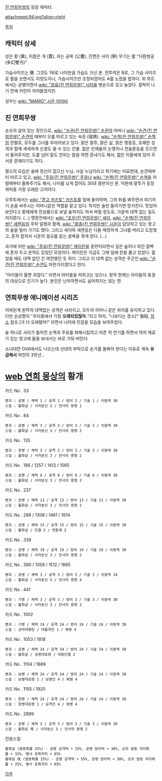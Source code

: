[[진 연희무쌍]]의 등장 캐릭터.

attachment:94.jpg?align=right 


[[목차]]


== 캐릭터 상세 ==
성은 황 (黄), 이름은 개 (蓋), 자는 공복 (公覆), 진명은 사이 (祭)
무기는 활 "다환쌍궁 (多幻雙弓)"

가슴사이즈는 爆. 그것도 1위로 나이만큼 가슴도 크신 분. 전투력은 B로, 그 가슴 사이즈로 활을 쏘면서도 이정도이니, 가슴사이즈만 조정되었어도 A를 노렸을 법하다. 위 루트에서는 궁병이면서 [[wiki: "장료(진 연희무쌍)" 시아]]를 맨손으로 갖고 놀았다. 결착이 나기 전에 카린이 끼어들었지만.

성우는 [[wiki: "MARIO" 시온 미야비]]

== 진 연희무쌍 ==
손오의 살아 있는 장인으로, [[wiki: "손권(진 연희무쌍)" 손권]]의 어머니 [[wiki: "손견(진 연희무쌍)" 손견]]의 때부터 오를 따르고 있는 숙장 (宿將). [[wiki: "손책(진 연희무쌍)" 손책]]의 한팔로, 모두를 그녀를 우러러보고 있다. 맑은 말투, 맑은 삶, 맑은 행동등, 호쾌한 성격과 함께 세세하게 신경도 쓸 수 있는 인물. 젊은 인재들의 논쟁이나 전술론등을 웃으면서 들어주지만, 도를 넘어 말도 안되는 말을 하면 혼내기도 해서, 젊은 이들에게 있어 무서운 존재이기도 하다.

평소의 모습은 술에 정신이 없으신 누님. 사실 누님이라고 하기에는 미묘한데, 손견때부터 따르고 있고, [[wiki: "주유(진 연희무쌍)" 주유]]나 [[wiki: "손책(진 연희무쌍)" 손책]]을 어릴때부터 돌봐주기도 해서, 나이를 낮게 잡아도 30대 중반이신 분. 덕분에 말투가 등장 캐릭중 가장 오래된 고어이다.

오루트에서는 [[wiki: "혼고 카즈토" 카즈토]]를 맘에 들어하며, 그의 뒤를 봐주면서 여기저기 손을 써주시는 어머니같은 역할을 맡고 있다. 하지만 술만 들어가면 망가진다. 맛있어 보인다고 황제에게 진상품으로 보낼 술까지도 마셔 버릴 정도로, 가끔씩 대책 없는 일도 저지른다. (…) 맹장전에서는 [[wiki: "조운(진 연희무쌍)" 세이]], [[wiki: "손책(진 연희무쌍)" 세렌]]등의 주락 일행과 함께, [[wiki: "황충(진 연희무쌍)" 시온]]이 담당하고 있는 창고의 술을 털러 가기도 했다. 그리고 세이와 세렌등은 다들 매정하게 그녀를 버리고 도망쳤고, 혼자 잡혀서 시온의 설교를 듣는 굴욕을 겪게 된다. (…)

과거에 어린 [[wiki: "주유(진 연희무쌍)" 메이린]]을 훈련이라면서 깊은 숲이나 외진 절벽에 혼자 두고 온적도 있었던 모양이다. 메이린은 지금도 그때 일에 한을 품고 있었다. 젊었을 때도 대책 없던 건 여전했던 듯 하다. 그리고 이 대책 없는 성격은 주군인 [[wiki: "손견(진 연희무쌍)" 손견]]도 마찬가지였다고 한다.

"아이들이 울면 귀찮다." 라면서 아이들을 피하고는 있으나. 정작 현재는 아이들의 동경의 대상으로 인기가 높다. 본인은 난처하면서도 싫어하지는 않는 편. 

== 연희무쌍 애니메이션 시리즈 ==
어찌된게 원작의 대책없는 성격은 사라지고, 모두의 어머니 같은 위치를 유지하고 있다. 다만 손상향이 "우리중에서 가장 '''오래되었잖아.'''"라고 하자, "나보다는 장소[* 張昭, [[장소]] 참조.]가 더 오래됐어!" 라면서 나이에 민감을 모습을 보여주었다.

술 하나로 사이가 틀어진 손책과 주유를 화해시킬려고 아픈 척 연기를 하면서 약의 재료가 있는 창고에 둘을 보내서는 바로 가둬 버린다.

소녀대란 OVA에서도 나오는데 선대의 부탁으로 손가를 돌봐야 한다는 이유로 계속 '''유급해서''' 여전히 3학년...


= [[web 연희 몽상]]의 황개 = 


카드 No . 33
 병과 : 궁병 / 체력 1 / 공격 1 / 방어 2 / 기술 1 / 이동력 30
 스킬 : 불화살 / 사자분신 2 / 전사의 용맹 1

카드 No . 84
 병과 : 궁병 / 체력 3 / 공격 3 / 방어 3 / 기술 3 / 이동력 30
 스킬 : 불화살 / 사자분신 3 / 전사의 용맹 2

카드 No . 135
 병과 : 창병 / 체력 3 / 공격 3 / 방어 3 / 기술 3 / 이동력 30
 스킬 : 불화살 / 사자분신 3 / 전사의 용맹 2

카드 No . 186 / 1257 / 1412 / 1565
 병과 : 궁병 / 체력 8 / 공격 8 / 방어 8 / 기술 8 / 이동력 30
 스킬 : 불화살 / 사자분신 3 / 전사의 용맹 2

카드 No . 237
 병과 : 궁병 / 체력 13 / 공격 13 / 방어 13 / 기술 13 / 이동력 30
 스킬 : 불화살 / 사자분신 3 / 전사의 용맹 2

카드 No . 288 / 1308 / 1461 / 1614
 병과 : 궁병 / 체력 15 / 공격 15 / 방어 15 / 기술 15 / 이동력 30
 스킬 : 불화살 / 단결 2 / 연환계 2

카드 No . 339
 병과 : 궁병 / 체력 19 / 공격 19 / 방어 19 / 기술 19 / 이동력 30
 스킬 : 불화살 / 사자분신 3 / 전사의 용맹 2

카드 No . 390 / 1359 / 1512 / 1665
 병과 : 궁병 / 체력 3 / 공격 3 / 방어 3 / 기술 3 / 이동력 34
 스킬 : 불화살 / 사자분신 5 / 전사의 용맹 4

카드 No . 441
 병과 : 기병 / 체력 3 / 공격 3 / 방어 3 / 기술 3 / 이동력 30
 스킬 : 불화살 / 사자분신 3 / 전사의 용맹 2

카드 No . 1002
 병과 : 기병 / 체력 24 / 공격 24 / 방어 24 / 기술 24 / 이동력 30
 스킬 : 군마대행진 / 대돌격진 1 / 복병 4

카드 No . 1053 / 1818
 병과 : 공병 / 체력 24 / 공격 24 / 방어 24 / 기술 24 / 이동력 30
 스킬 : 불화살 / 공병대호령 / 대동단결 2

카드 No . 1104 / 1869
 병과 : 보병 / 체력 24 / 공격 24 / 방어 24 / 기술 24 / 이동력 30
 스킬 : 보병대호령 1 / 보병진 4 / 복병 4

카드 No . 1155 / 1920
 병과 : 창병 / 체력 24 / 공격 24 / 방어 24 / 기술 24 / 이동력 30
 스킬 : 창병대호령 1 / 요격진 4 / 복병 4

카드 No . 2889
 병과 : 궁병 / 체력 3 / 공격 3 / 방어 3 / 기술 3 / 이동력 30
 스킬 : 불화살 改 / 사자분신 3 / 전사의 용맹 2


전용스킬 
 불화살 (발동확률 25%) - 궁병 공격력 + 25%, 궁병 방어력 + 30%, 오의 발동 저지확률 + 15%, 병사 포획저지 + 65%
 불화살 改 (발동확률 25%) - 궁병 공격력 + 55%, 궁병 방어력 + 30%, 오의 발동 저지확률 + 25%, 병사 포획저지 + 65%

[[각주]]
